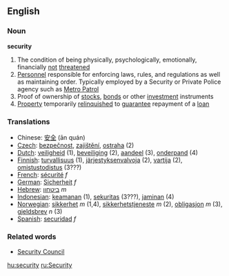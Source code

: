 ==English==
===Noun===
'''security'''
#The condition of being physically, psychologically, emotionally, financially [[not]] [[threaten]]ed
#[[Personnel]] responsible for enforcing laws, rules, and regulations as well as maintaining order. Typically employed by a Security or Private Police agency such as [http://www.metropatrol.org/ Metro Patrol]
#Proof of ownership of [[stock]]s, [[bond]]s or other [[investment]] instruments
#[[Property]] temporarily [[relinquish]]ed to [[guarantee]] repayment of a [[loan]]

===Translations===
*Chinese: [[安全]] (ān quán)
*[[Czech]]: [[bezpečnost]], [[zajištění]], [[ostraha]] (2)
*[[Dutch]]: [[veiligheid]] (1), [[beveiliging]] (2), [[aandeel]] (3), [[onderpand]] (4)
*[[Finnish]]: [[turvallisuus]] (1), [[järjestyksenvalvoja]] (2), [[vartija]] (2), [[omistustodistus]] (3???)
*[[French]]: [[sécurité]] ''f''
*[[German]]: [[Sicherheit]] ''f''
*[[Hebrew]]: [[ביטחון]] ''m''
*[[Indonesian]]: [[keamanan]] (1), [[sekuritas]] (3???), [[jaminan]] (4)
*[[Norwegian]]: [[sikkerhet]] ''m'' (1,4), [[sikkerhetstjeneste]] ''m'' (2), [[obligasjon]] ''m'' (3), [[gjeldsbrev]] ''n'' (3)
*[[Spanish]]: [[securidad]] ''f''

===Related words===

*[[Security Council]]

[[hu:security]]
[[ru:Security]]